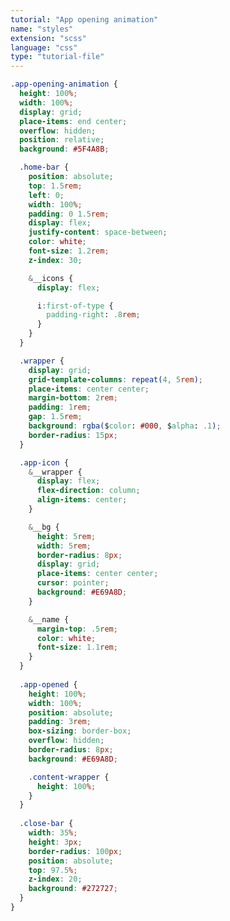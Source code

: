```yaml
---
tutorial: "App opening animation"
name: "styles"
extension: "scss"
language: "css"
type: "tutorial-file"
---
```


```css
.app-opening-animation {
  height: 100%;
  width: 100%;
  display: grid;
  place-items: end center;
  overflow: hidden;
  position: relative;
  background: #5F4A8B;

  .home-bar {
    position: absolute;
    top: 1.5rem;
    left: 0;
    width: 100%;
    padding: 0 1.5rem;
    display: flex;
    justify-content: space-between;
    color: white;
    font-size: 1.2rem;
    z-index: 30;

    &__icons {
      display: flex;

      i:first-of-type {
        padding-right: .8rem;
      }
    }
  }

  .wrapper {
    display: grid;
    grid-template-columns: repeat(4, 5rem);
    place-items: center center;
    margin-bottom: 2rem;
    padding: 1rem;
    gap: 1.5rem;
    background: rgba($color: #000, $alpha: .1);
    border-radius: 15px;
  }

  .app-icon {
    &__wrapper {
      display: flex;
      flex-direction: column;
      align-items: center;
    }

    &__bg {
      height: 5rem;
      width: 5rem;
      border-radius: 8px;
      display: grid;
      place-items: center center;
      cursor: pointer;
      background: #E69A8D;
    }

    &__name {
      margin-top: .5rem;
      color: white;
      font-size: 1.1rem;
    }
  }
    
  .app-opened {
    height: 100%;
    width: 100%;
    position: absolute;
    padding: 3rem;
    box-sizing: border-box;
    overflow: hidden;
    border-radius: 8px;
    background: #E69A8D;

    .content-wrapper {
      height: 100%;
    }
  }
    
  .close-bar {
    width: 35%;
    height: 3px;
    border-radius: 100px;
    position: absolute;
    top: 97.5%;
    z-index: 20;
    background: #272727;
  }
}
```